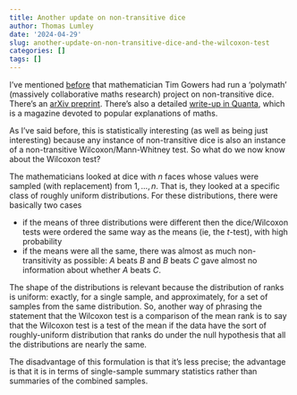 ```yaml
---
title: Another update on non-transitive dice 
author: Thomas Lumley
date: '2024-04-29'
slug: another-update-on-non-transitive-dice-and-the-wilcoxon-test
categories: []
tags: []
---
```


I've mentioned [before](https://notstatschat.rbind.io/2017/08/19/wilcoxon-and-polymath-another-update/) that mathematician Tim Gowers had run a 'polymath' (massively collaborative maths research) project on non-transitive dice. There's an [arXiv preprint](https://arxiv.org/abs/2211.16156). There's also  a detailed [write-up in Quanta](https://www.quantamagazine.org/mathematicians-roll-dice-and-get-rock-paper-scissors-20230119/), which is a magazine devoted to popular explanations of maths. 

As I've said before, this is statistically interesting (as well as being just interesting) because any instance of non-transitive dice is also an instance of a non-transitive Wilcoxon/Mann-Whitney test. So what do we now know about the Wilcoxon test?

The mathematicians looked at dice with $n$ faces whose values were sampled (with replacement) from $1,\dots,n$.  That is, they looked at a specific class of roughly uniform distributions.  For these distributions, there were basically two cases

- if the means of three distributions were different then the dice/Wilcoxon tests were ordered the same way as the means (ie, the $t$-test), with high probability
- if the means were all the same, there was almost as much non-transitivity as possible: $A$ beats $B$ and $B$ beats $C$ gave almost no information about whether $A$ beats $C$. 

The shape of the distributions is relevant because the distribution of ranks is uniform: exactly, for a single sample, and approximately, for a set of samples from the same distribution.  So, another way of phrasing the statement that the Wilcoxon test is a comparison of the mean rank is to say that the Wilcoxon test is a test of the mean if the data have the sort of roughly-uniform distribution that ranks do under the  null hypothesis that all the distributions are nearly the same. 

The disadvantage of this formulation is that it's less precise; the advantage is that it is in terms of single-sample summary statistics rather than summaries of the combined samples. 